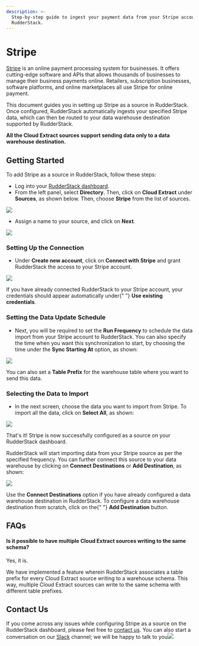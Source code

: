 ```yaml
---
description: >-
  Step-by-step guide to ingest your payment data from your Stripe account into
  RudderStack.
---
```


# Stripe

[Stripe](https://stripe.com/) is an online payment processing system for businesses. It offers cutting-edge software and APIs that allows thousands of businesses to manage their business payments online. Retailers, subscription businesses, software platforms, and online marketplaces all use Stripe for online payment.

This document guides you in setting up Stripe as a source in RudderStack. Once configured, RudderStack automatically ingests your specified Stripe data, which can then be routed to your data warehouse destination supported by RudderStack.

<div class="infoBlock">
<strong>All the Cloud Extract sources support sending data only to a data warehouse destination.</strong>

</div>

## Getting Started <a id="getting-started"></a>

To add Stripe as a source in RudderStack, follow these steps:

- Log into your [RudderStack dashboard](https://app.rudderlabs.com/signup?type=freetrial).
- From the left panel, select **Directory**. Then, click on **Cloud Extract** under **Sources**, as shown below. Then, choose **Stripe** from the list of sources.

![](https://gblobscdn.gitbook.com/assets%2F-Lq5Ea6fHVg3dSxMCgyQ%2F-MX0sNJ2Es2LZZMWwJZl%2F-MX0saF9wz8gHe-pPffd%2F1.png?alt=media&token=ca33550d-ad92-472e-abf4-38224b0bd978)

- Assign a name to your source, and click on **Next**.

![](../.gitbook/assets/2%20%2817%29.png)

### Setting Up the Connection <a id="setting-up-the-connection"></a>

- Under **Create new account**, click on **Connect with Stripe** and grant RudderStack the access to your Stripe account.

![](../.gitbook/assets/2.1.png)

<div class="successBlock">
  If you have already connected RudderStack to your Stripe account, your
  credentials should appear automatically under{" "}
  <strong>Use existing credentials</strong>.
</div>

### Setting the Data Update Schedule <a id="setting-the-data-update-schedule"></a>

- Next, you will be required to set the **Run Frequency** to schedule the data import from your Stripe account to RudderStack. You can also specify the time when you want this synchronization to start, by choosing the time under the **Sync Starting At** option, as shown:

![](../.gitbook/assets/3%20%2814%29%20%281%29.png)

<div class="successBlock">
  You can also set a <strong>Table Prefix</strong> for the warehouse table where
  you want to send this data.
</div>

### Selecting the Data to Import <a id="selecting-the-data-to-import"></a>

- In the next screen, choose the data you want to import from Stripe. To import all the data, click on **Select All**, as shown:

![](../.gitbook/assets/4%20%2814%29.png)

That's it! Stripe is now successfully configured as a source on your RudderStack dashboard.

RudderStack will start importing data from your Stripe source as per the specified frequency. You can further connect this source to your data warehouse by clicking on **Connect Destinations** or **Add Destination**, as shown:

![](../.gitbook/assets/5%20%2814%29.png)

<div class="successBlock">
  Use the <strong>Connect Destinations</strong> option if you have already
  configured a data warehouse destination in RudderStack. To configure a data
  warehouse destination from scratch, click on the{" "}
  <strong>Add Destination</strong> button.
</div>

## FAQs <a id="faqs"></a>

#### Is it possible to have multiple Cloud Extract sources writing to the same schema? <a id="is-it-possible-to-have-multiple-cloud-extract-sources-writing-to-the-same-schema"></a>

Yes, it is.

We have implemented a feature wherein RudderStack associates a table prefix for every Cloud Extract source writing to a warehouse schema. This way, multiple Cloud Extract sources can write to the same schema with different table prefixes.

## Contact Us <a id="contact-us"></a>

If you come across any issues while configuring Stripe as a source on the RudderStack dashboard, please feel free to [contact us](mailto:%20docs@rudderstack.com). You can also start a conversation on our [Slack](https://resources.rudderstack.com/join-rudderstack-slack) channel; we will be happy to talk to you![  
](https://docs.rudderstack.com/cloud-extract-sources/salesforce/schema-comparison-rudderstack-vs-segment)
